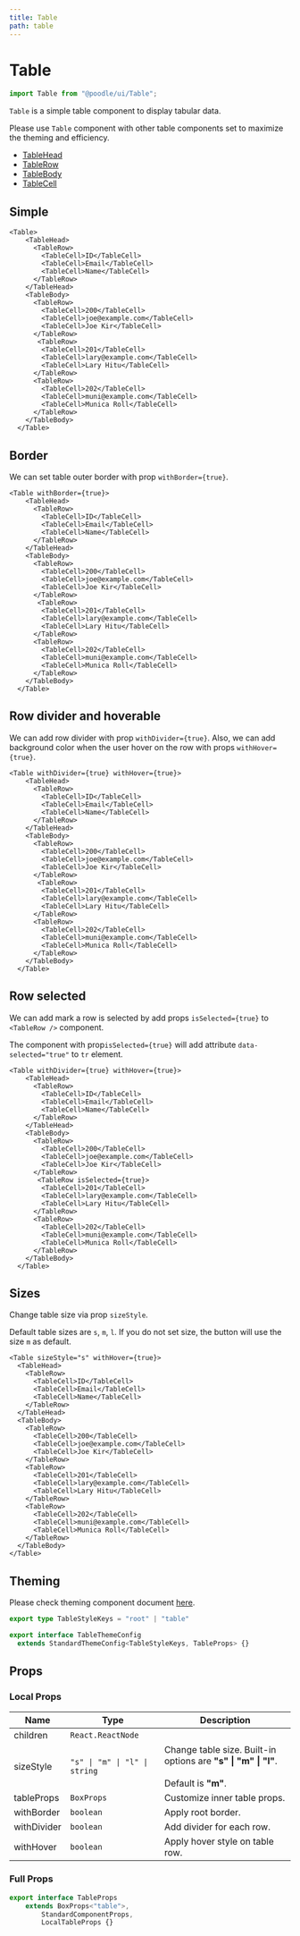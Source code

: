 ```yaml
---
title: Table
path: table
---
```


# Table

```jsx
import Table from "@poodle/ui/Table";
```

`Table` is a simple table component to display tabular data.

Please use `Table` component with other table components set to maximize the theming and efficiency.

- [TableHead](/ui/components/table-head)
- [TableRow](/ui/components/table-row)
- [TableBody](/ui/components/table-body)
- [TableCell](/ui/components/table-cell)

## Simple

```jsx-live
<Table>
    <TableHead>
      <TableRow>
        <TableCell>ID</TableCell>
        <TableCell>Email</TableCell>
        <TableCell>Name</TableCell>
      </TableRow>
    </TableHead>
    <TableBody>
      <TableRow>
        <TableCell>200</TableCell>
        <TableCell>joe@example.com</TableCell>
        <TableCell>Joe Kir</TableCell>
      </TableRow>
       <TableRow>
       	<TableCell>201</TableCell>
        <TableCell>lary@example.com</TableCell>
        <TableCell>Lary Hitu</TableCell>
      </TableRow>
      <TableRow>
       	<TableCell>202</TableCell>
        <TableCell>muni@example.com</TableCell>
        <TableCell>Munica Roll</TableCell>
      </TableRow>
    </TableBody>
  </Table>

```

## Border

We can set table outer border with prop `withBorder={true}`.

```jsx-live
<Table withBorder={true}>
    <TableHead>
      <TableRow>
        <TableCell>ID</TableCell>
        <TableCell>Email</TableCell>
        <TableCell>Name</TableCell>
      </TableRow>
    </TableHead>
    <TableBody>
      <TableRow>
        <TableCell>200</TableCell>
        <TableCell>joe@example.com</TableCell>
        <TableCell>Joe Kir</TableCell>
      </TableRow>
       <TableRow>
       	<TableCell>201</TableCell>
        <TableCell>lary@example.com</TableCell>
        <TableCell>Lary Hitu</TableCell>
      </TableRow>
      <TableRow>
       	<TableCell>202</TableCell>
        <TableCell>muni@example.com</TableCell>
        <TableCell>Munica Roll</TableCell>
      </TableRow>
    </TableBody>
  </Table>

```

## Row divider and hoverable

We can add row divider with prop `withDivider={true}`. Also, we can add background
color when the user hover on the row with props `withHover={true}`.

```jsx-live
<Table withDivider={true} withHover={true}>
    <TableHead>
      <TableRow>
        <TableCell>ID</TableCell>
        <TableCell>Email</TableCell>
        <TableCell>Name</TableCell>
      </TableRow>
    </TableHead>
    <TableBody>
      <TableRow>
        <TableCell>200</TableCell>
        <TableCell>joe@example.com</TableCell>
        <TableCell>Joe Kir</TableCell>
      </TableRow>
       <TableRow>
       	<TableCell>201</TableCell>
        <TableCell>lary@example.com</TableCell>
        <TableCell>Lary Hitu</TableCell>
      </TableRow>
      <TableRow>
       	<TableCell>202</TableCell>
        <TableCell>muni@example.com</TableCell>
        <TableCell>Munica Roll</TableCell>
      </TableRow>
    </TableBody>
  </Table>

```

## Row selected

We can add mark a row is selected by add props `isSelected={true}` to `<TableRow />` component.

The component with prop`isSelected={true}` will add attribute `data-selected="true"` to `tr` element.


```jsx-live
<Table withDivider={true} withHover={true}>
    <TableHead>
      <TableRow>
        <TableCell>ID</TableCell>
        <TableCell>Email</TableCell>
        <TableCell>Name</TableCell>
      </TableRow>
    </TableHead>
    <TableBody>
      <TableRow>
        <TableCell>200</TableCell>
        <TableCell>joe@example.com</TableCell>
        <TableCell>Joe Kir</TableCell>
      </TableRow>
       <TableRow isSelected={true}>
       	<TableCell>201</TableCell>
        <TableCell>lary@example.com</TableCell>
        <TableCell>Lary Hitu</TableCell>
      </TableRow>
      <TableRow>
       	<TableCell>202</TableCell>
        <TableCell>muni@example.com</TableCell>
        <TableCell>Munica Roll</TableCell>
      </TableRow>
    </TableBody>
  </Table>

```

## Sizes

Change table size via prop `sizeStyle`.

Default table sizes are `s`, `m`, `l`. If you do not set size, the button will use the size `m` as default.

```jsx-live
<Table sizeStyle="s" withHover={true}>
  <TableHead>
    <TableRow>
      <TableCell>ID</TableCell>
      <TableCell>Email</TableCell>
      <TableCell>Name</TableCell>
    </TableRow>
  </TableHead>
  <TableBody>
    <TableRow>
      <TableCell>200</TableCell>
      <TableCell>joe@example.com</TableCell>
      <TableCell>Joe Kir</TableCell>
    </TableRow>
    <TableRow>
      <TableCell>201</TableCell>
      <TableCell>lary@example.com</TableCell>
      <TableCell>Lary Hitu</TableCell>
    </TableRow>
    <TableRow>
      <TableCell>202</TableCell>
      <TableCell>muni@example.com</TableCell>
      <TableCell>Munica Roll</TableCell>
    </TableRow>
  </TableBody>
</Table>
```

## Theming

[//]: # (GetTheming[==TableStyleKeys,TableThemeConfig,Table/index.ts==])



Please check theming component document [here](/theming/component).
 		
```ts
export type TableStyleKeys = "root" | "table"

export interface TableThemeConfig
  extends StandardThemeConfig<TableStyleKeys, TableProps> {}

``` 
		
		

[//]: # (EndGetTheming)

## Props

[//]: # (GetProps[==LocalTableProps,Table/Table.tsx==])


### Local Props


| Name        | Type                          | Description                                                                                   |
| ----------- | ----------------------------- | --------------------------------------------------------------------------------------------- |
| children    | `React.ReactNode`             |                                                                                               |
| sizeStyle   | `"s" \| "m" \| "l" \| string` | Change table size. Built-in options are **"s" \| "m" \| "l"**.<br /><br />Default is **"m"**. |
| tableProps  | `BoxProps`                    | Customize inner table props.                                                                  |
| withBorder  | `boolean`                     | Apply root border.                                                                            |
| withDivider | `boolean`                     | Add divider for each row.                                                                     |
| withHover   | `boolean`                     | Apply hover style on table row.                                                               |
				

[//]: # (EndGetProps)

[//]: # (GetPartialProps[==TableProps,Table/Table.tsx==])


### Full Props

```ts
export interface TableProps
	extends BoxProps<"table">,
		StandardComponentProps,
		LocalTableProps {} 
```
				

[//]: # (GetPartialProps)
